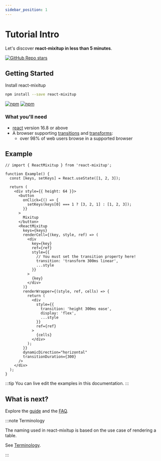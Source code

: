 ```yaml
---
sidebar_position: 1
---
```


# Tutorial Intro

Let's discover **react-mixitup in less than 5 minutes**.

[![GitHub Repo stars](https://img.shields.io/github/stars/ricsam/react-mixitup?style=social)](https://github.com/ricsam/react-mixitup)

## Getting Started

Install react-mixitup

```sh
npm install --save react-mixitup
```

[![npm](https://img.shields.io/npm/v/react-mixitup)](https://www.npmjs.com/package/react-mixitup)
[![npm](https://img.shields.io/npm/dw/react-mixitup?label=npm%20downloads)](https://www.npmjs.com/package/react-mixitup)

### What you'll need

- [react](https://reactjs.org/) version 16.8 or above
- A browser supporting [transitions](https://caniuse.com/css-transitions) and [transforms](https://caniuse.com/transforms2d):
  - over 98% of web users browse in a supported browser

## Example

```tsx live
// import { ReactMixitup } from 'react-mixitup';

function Example() {
  const [keys, setKeys] = React.useState([1, 2, 3]);

  return (
    <div style={{ height: 64 }}>
      <button
        onClick={() => {
          setKeys(keys[0] === 1 ? [3, 2, 1] : [1, 2, 3]);
        }}
      >
        Mixitup
      </button>
      <ReactMixitup
        keys={keys}
        renderCell={(key, style, ref) => (
          <div
            key={key}
            ref={ref}
            style={{
              // You must set the transition property here!
              transition: 'transform 300ms linear',
              ...style
            }}
          >
            {key}
          </div>
        )}
        renderWrapper={(style, ref, cells) => {
          return (
            <div
              style={{
                transition: 'height 300ms ease',
                display: 'flex',
                ...style
              }}
              ref={ref}
            >
              {cells}
            </div>
          );
        }}
        dynamicDirection="horizontal"
        transitionDuration={300}
      />
    </div>
  );
}
```

:::tip
You can live edit the examples in this documentation.
:::

## What is next?

Explore the [guide](./guide) and the [FAQ](./faq).

:::note Terminology

The naming used in react-mixitup is based on the use case of rendering a table.

See [Terminology](./terminology).

:::
